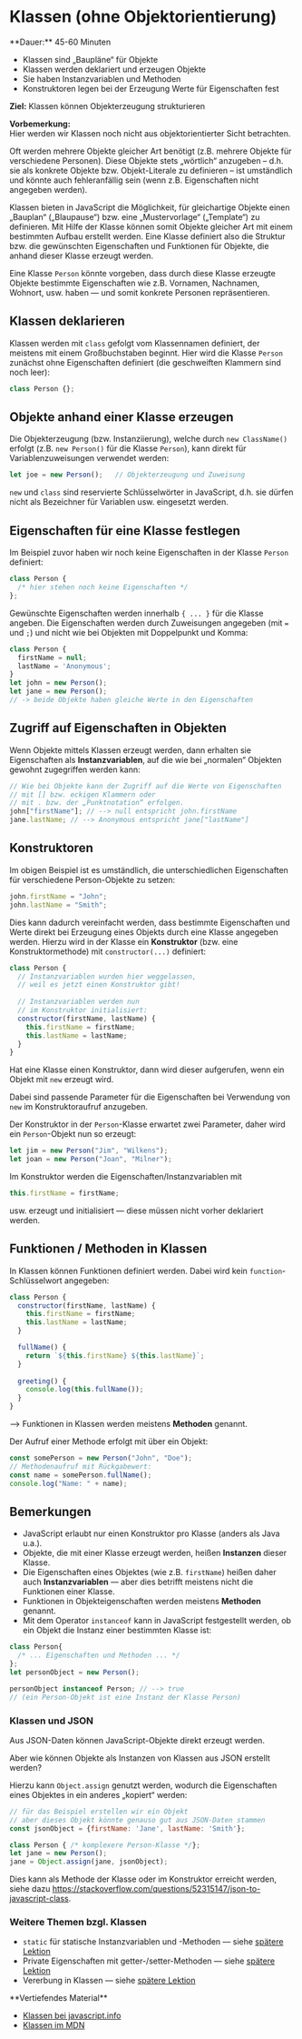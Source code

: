 
# Klassen (ohne Objektorientierung)

<Callout>
  **Dauer:** 45-60 Minuten
  
  - Klassen sind „Baupläne“ für Objekte
  - Klassen werden deklariert und erzeugen Objekte
  - Sie haben Instanzvariablen und Methoden
  - Konstruktoren legen bei der Erzeugung Werte für Eigenschaften fest

  **Ziel:** Klassen können Objekterzeugung strukturieren
</Callout>

**Vorbemerkung:** \
Hier werden wir Klassen noch nicht aus 
objektorientierter Sicht betrachten. 

Oft werden mehrere Objekte gleicher Art benötigt 
(z.B. mehrere Objekte für verschiedene Personen).
Diese Objekte stets „wörtlich“ anzugeben &ndash; d.h. sie
als konkrete Objekte bzw. Objekt-Literale zu definieren &ndash;  ist umständlich und könnte auch 
fehleranfällig sein (wenn z.B. Eigenschaften nicht 
angegeben werden).

Klassen bieten in JavaScript die Möglichkeit, für 
gleichartige Objekte einen „Bauplan“ („Blaupause“) 
bzw. eine „Mustervorlage“ („Template“) zu definieren.
Mit Hilfe der Klasse können somit Objekte gleicher Art 
mit einem bestimmten Aufbau erstellt werden.
Eine Klasse definiert also die Struktur bzw. die 
gewünschten Eigenschaften und Funktionen für Objekte, 
die anhand dieser Klasse erzeugt werden.

Eine Klasse `Person` könnte vorgeben, dass durch diese 
Klasse erzeugte Objekte bestimmte Eigenschaften wie 
z.B. Vornamen, Nachnamen, Wohnort, usw. haben &mdash; und 
somit konkrete Personen repräsentieren.

## Klassen deklarieren

Klassen werden mit `class` gefolgt vom Klassennamen 
definiert, der meistens mit einem Großbuchstaben beginnt. 
Hier wird die Klasse `Person` zunächst ohne Eigenschaften definiert (die geschweiften 
Klammern sind noch leer):

```js
class Person {};
```

## Objekte anhand einer Klasse erzeugen

Die Objekterzeugung (bzw. Instanziierung), welche 
durch `new ClassName()` erfolgt (z.B. `new Person()` für die Klasse `Person`), kann direkt für 
Variablenzuweisungen verwendet werden:

```js
let joe = new Person();   // Objekterzeugung und Zuweisung
```

`new` und `class` sind reservierte Schlüsselwörter 
in JavaScript, d.h. sie dürfen nicht als Bezeichner
für Variablen usw. eingesetzt werden.

## Eigenschaften für eine Klasse festlegen

Im Beispiel zuvor haben wir noch keine Eigenschaften in der 
Klasse `Person` definiert:

```js
class Person { 
  /* hier stehen noch keine Eigenschaften */ 
};
```

Gewünschte Eigenschaften werden innerhalb 
`{ ... }` für die Klasse angeben. Die Eigenschaften 
werden durch Zuweisungen angegeben 
(mit `=` und `;`) und nicht wie bei Objekten mit 
Doppelpunkt und Komma: 

```js
class Person {
  firstName = null;
  lastName = 'Anonymous';
}
let john = new Person();
let jane = new Person();
// -> beide Objekte haben gleiche Werte in den Eigenschaften
```

## Zugriff auf Eigenschaften in Objekten

Wenn Objekte mittels Klassen erzeugt werden,
dann erhalten sie Eigenschaften als 
**Instanzvariablen**, auf die wie bei „normalen“
Objekten gewohnt zugegriffen werden kann: 

```js
// Wie bei Objekte kann der Zugriff auf die Werte von Eigenschaften
// mit [] bzw. eckigen Klammern oder 
// mit . bzw. der „Punktnotation“ erfolgen.
john["firstName"]; // --> null entspricht john.firstName
jane.lastName; // --> Anonymous entspricht jane["lastName"]
```

## Konstruktoren

Im obigen Beispiel ist es umständlich, die 
unterschiedlichen Eigenschaften für verschiedene 
Person-Objekte zu setzen: 

```js
john.firstName = "John";
john.lastName = "Smith";
```

Dies kann dadurch vereinfacht werden, dass 
bestimmte Eigenschaften und Werte direkt bei 
Erzeugung eines Objekts durch eine Klasse 
angegeben werden. Hierzu wird in der Klasse ein 
**Konstruktor** (bzw. eine Konstruktormethode) 
mit `constructor(...)` definiert:

```js
class Person {
  // Instanzvariablen wurden hier weggelassen, 
  // weil es jetzt einen Konstruktor gibt!
	
  // Instanzvariablen werden nun 
  // im Konstruktor initialisiert:
  constructor(firstName, lastName) {	
    this.firstName = firstName;	
    this.lastName = lastName;	
  }
}
```

Hat eine Klasse einen Konstruktor, dann wird dieser 
aufgerufen, wenn ein Objekt mit `new` erzeugt wird.

Dabei sind passende Parameter für die Eigenschaften 
bei Verwendung von `new` im Konstruktoraufruf 
anzugeben.

Der Konstruktor in der `Person`-Klasse erwartet zwei 
Parameter, daher wird ein `Person`-Objekt nun so 
erzeugt: 

```js
let jim = new Person("Jim", "Wilkens");
let joan = new Person("Joan", "Milner");
```

Im Konstruktor werden die 
Eigenschaften/Instanzvariablen mit

```js
this.firstName = firstName;
``` 

usw. erzeugt und initialisiert &mdash; diese müssen nicht 
vorher deklariert werden. 

## Funktionen / Methoden in Klassen

In Klassen können Funktionen definiert werden.
Dabei wird kein `function`-Schlüsselwort angegeben:

```js
class Person {
  constructor(firstName, lastName) {
    this.firstName = firstName;
    this.lastName = lastName;	
  }

  fullName() {
    return `${this.firstName} ${this.lastName}`;
  }
	
  greeting() {
    console.log(this.fullName());
  }
}
```

&xrarr; Funktionen in Klassen werden meistens **Methoden** genannt.

Der Aufruf einer Methode erfolgt mit über ein Objekt:

```js
const somePerson = new Person("John", "Doe");
// Methodenaufruf mit Rückgabewert:
const name = somePerson.fullName();
console.log("Name: " + name);
```

## Bemerkungen

- JavaScript erlaubt nur einen Konstruktor pro Klasse (anders als Java u.a.).
- Objekte, die mit einer Klasse erzeugt werden, heißen **Instanzen** dieser Klasse.
- Die Eigenschaften eines Objektes (wie z.B. `firstName`) heißen daher auch **Instanzvariablen** — aber dies betrifft meistens nicht die Funktionen einer Klasse.
- Funktionen in Objekteigenschaften werden meistens **Methoden** genannt.
- Mit dem Operator `instanceof` kann in JavaScript festgestellt werden, ob ein Objekt die Instanz einer bestimmten Klasse ist: 

```js
class Person{ 
  /* ... Eigenschaften und Methoden ... */ 
};
let personObject = new Person();

personObject instanceof Person; // --> true
// (ein Person-Objekt ist eine Instanz der Klasse Person)
```

### Klassen und JSON

Aus JSON-Daten können JavaScript-Objekte direkt 
erzeugt werden.

Aber wie können Objekte als Instanzen von Klassen 
aus JSON erstellt werden?

Hierzu kann `Object.assign` genutzt werden, wodurch
die Eigenschaften eines Objektes in ein anderes 
„kopiert“ werden: 

```js
// für das Beispiel erstellen wir ein Objekt
// aber dieses Objekt könnte genauso gut aus JSON-Daten stammen	
const jsonObject = {firstName: 'Jane', lastName: 'Smith'};

class Person { /* komplexere Person-Klasse */};	
let jane = new Person();	
jane = Object.assign(jane, jsonObject);
```

Dies kann als Methode der Klasse oder im 
Konstruktor erreicht werden, siehe dazu
https://stackoverflow.com/questions/52315147/json-to-javascript-class.

### Weitere Themen bzgl. Klassen


- `static` für statische Instanzvariablen und -Methoden &mdash; siehe [spätere Lektion](/prog/10-misc/static)
- Private Eigenschaften mit getter-/setter-Methoden &mdash; siehe [spätere Lektion](/prog/10-misc/private)
- Vererbung in Klassen &mdash; siehe [spätere Lektion](/prog/10-misc/extends)


<Callout type="info">
**Vertiefendes Material**

- [Klassen bei javascript.info](https://javascript.info/classes)
- [Klassen im MDN](https://developer.mozilla.org/en-US/docs/Web/JavaScript/Reference/Classes)
</Callout>



